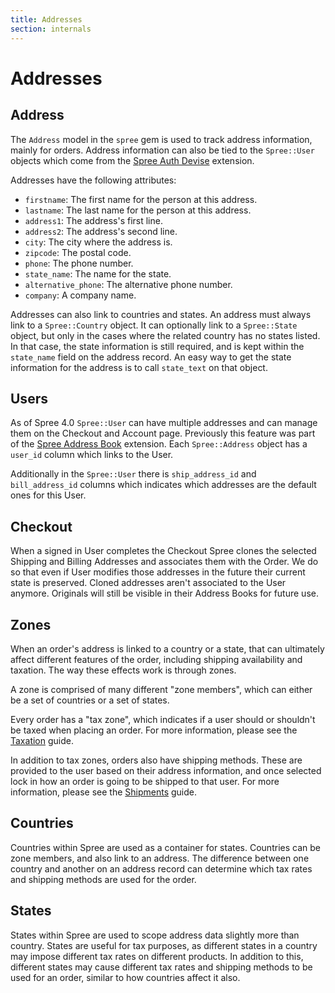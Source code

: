 ```yaml
---
title: Addresses
section: internals
---
```


# Addresses

## Address

The `Address` model in the `spree` gem is used to track address information, mainly for orders. Address information can also be tied to the `Spree::User` objects which come from the [Spree Auth Devise](https://github.com/spree/spree_auth_devise) extension.

Addresses have the following attributes:

* `firstname`: The first name for the person at this address.
* `lastname`: The last name for the person at this address.
* `address1`: The address's first line.
* `address2`: The address's second line.
* `city`: The city where the address is.
* `zipcode`: The postal code.
* `phone`: The phone number.
* `state_name`: The name for the state.
* `alternative_phone`: The alternative phone number.
* `company`: A company name.

Addresses can also link to countries and states. An address must always link to a `Spree::Country` object. It can optionally link to a `Spree::State` object, but only in the cases where the related country has no states listed. In that case, the state information is still required, and is kept within the `state_name` field on the address record. An easy way to get the state information for the address is to call `state_text` on that object.

## Users

As of Spree 4.0 `Spree::User` can have multiple addresses and can manage them on the Checkout and Account page. Previously this feature was part of the [Spree Address Book](https://github.com/spree-contrib/spree_address_book) extension. Each `Spree::Address` object has a `user_id` column which links to the User.

Additionally in the `Spree::User` there is `ship_address_id` and `bill_address_id` columns which indicates which addresses are the default ones for this User.

## Checkout

When a signed in User completes the Checkout Spree clones the selected Shipping and Billing Addresses and associates them with the Order. We do so that even if User modifies those addresses in the future their current state is preserved. Cloned addresses aren't associated to the User anymore. Originals will still be visible in their Address Books for future use.

## Zones

When an order's address is linked to a country or a state, that can ultimately affect different features of the order, including shipping availability and taxation. The way these effects work is through zones.

A zone is comprised of many different "zone members", which can either be a set of countries or a set of states.

Every order has a "tax zone", which indicates if a user should or shouldn't be taxed when placing an order. For more information, please see the [Taxation](taxation) guide.

In addition to tax zones, orders also have shipping methods. These are provided to the user based on their address information, and once selected lock in how an order is going to be shipped to that user. For more information, please see the [Shipments](shipments) guide.

## Countries

Countries within Spree are used as a container for states. Countries can be zone members, and also link to an address. The difference between one country and another on an address record can determine which tax rates and shipping methods are used for the order.

## States

States within Spree are used to scope address data slightly more than country. States are useful for tax purposes, as different states in a country may impose different tax rates on different products. In addition to this, different states may cause different tax rates and shipping methods to be used for an order, similar to how countries affect it also.

